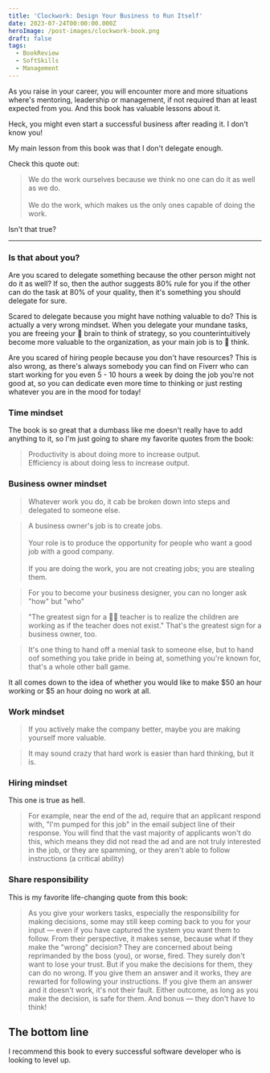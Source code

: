 ```yaml
---
title: 'Clockwork: Design Your Business to Run Itself'
date: 2023-07-24T00:00:00.000Z
heroImage: /post-images/clockwork-book.png
draft: false
tags:
  - BookReview
  - SoftSkills
  - Management
---
```


As you raise in your career, you will encounter more and more situations where's mentoring, leadership or management, if not required than at least expected from you. And this book has valuable lessons about it.

Heck, you might even start a successful business after reading it. I don't know you!

My main lesson from this book was that I don't delegate enough.

Check this quote out:

> We do the work ourselves because we think no one can do it as well as we do.\
> \
> We do the work, which makes us the only ones capable of doing the work.

Isn't that true?

***

### Is that about you?

Are you scared to delegate something because the other person might not do it as well? If so, then the author suggests 80% rule for you if the other can do the task at 80% of your quality, then it's something you should delegate for sure.

Scared to delegate because you might have nothing valuable to do? This is actually a very wrong mindset. When you delegate your mundane tasks, you are freeing your 🧠 brain to think of strategy, so you counterintuitively become more valuable to the organization, as your main job is to 💭 think.

Are you scared of hiring people because you don't have resources? This is also wrong, as there's always somebody you can find on Fiverr who can start working for you even 5 - 10 hours a week by doing the job you're not good at, so you can dedicate even more time to thinking or just resting whatever you are in the mood for today!

### Time mindset

The book is so great that a dumbass like me doesn't really have to add anything to it, so I'm just going to share my favorite quotes from the book:

> Productivity is about doing more to increase output.\
> Efficiency is about doing less to increase output.

### Business owner mindset

> Whatever work you do, it cab be broken down into steps and delegated to someone else.

> A business owner's job is to create jobs.\
> \
> Your role is to produce the opportunity for people who want a good job with a good company.\
> \
> If you are doing the work, you are not creating jobs; you are stealing them.

> For you to become your business designer, you can no longer ask "how" but "who"

> "The greatest sign for a 👩‍🏫 teacher is to realize the children are working as if the teacher does not exist." That's the greatest sign for a business owner, too.

> It's one thing to hand off a menial task to someone else, but to hand oof something you take pride in being at, something you're known for, that's a whole other ball game.

It all comes down to the idea of whether you would like to make $50 an hour working or $5 an hour doing no work at all.

### Work mindset

> If you actively make the company better, maybe you are making yourself more valuable.

> It may sound crazy that hard work is easier than hard thinking, but it is.

### Hiring mindset

This one is true as hell.

> For example, near the end of the ad, require that an applicant respond with, "I'm pumped for this job" in the email subject line of their response. You will find that the vast majority of applicants won't do this, which means they did not read the ad and are not truly interested in the job, or they are spamming, or they aren't able to follow instructions (a critical ability)

### Share responsibility

This is my favorite life-changing quote from this book:

> As you give your workers tasks, especially the responsibility for making decisions, some may still keep coming back to you for your input — even if you have captured the system you want them to follow. From their perspective, it makes sense, because what if they make the "wrong" decision? They are concerned about being reprimanded by the boss (you), or worse, fired. They surely don't want to lose your trust. But if you make the decisions for them, they can do no wrong. If you give them an answer and it works, they are rewarted for following your instructions. If you give them an answer and it doesn't work, it's not their fault. Either outcome, as long as you make the decision, is safe for them. And bonus — they don't have to think!

## The bottom line

I recommend this book to every successful software developer who is looking to level up.
